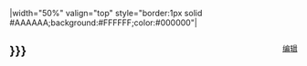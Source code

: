 <includeonly>|width="50%" valign="top" style="border:1px solid #AAAAAA;background:#FFFFFF;color:#000000"|
<div style="float:right;font-size:small">[[Portal:科學/科學人物{{{1}}}|编辑]]</div>
<div>
== {{{2|{{{1}}}}}} ==
</div>
<div>

{{Portal:科學/科學人物{{{1}}}}}
</div>
</includeonly>